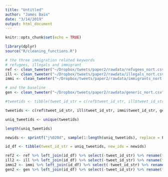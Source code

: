 ```yaml
---
title: "Untitled"
author: "James Bain"
date: "3/14/2019"
output: html_document
---
```


```r
knitr::opts_chunk$set(echo = TRUE)
```

```r
library(dplyr)
source("R/cleaning_functions.R")
```

```r
# the three immigration related keywords
# refugees, illegals and immigrant
ref <- clean_tweeter("~/Dropbox/tweets/paper2/rawdata/refugees_nort.csv")
ill <- clean_tweeter("~/Dropbox/tweets/paper2/rawdata/illegals_nort.csv")
immi <- clean_tweeter("~/Dropbox/tweets/paper2/rawdata/immigrants_nort.csv")

# and the baseline
gen <- clean_tweeter("~/Dropbox/tweets/paper2/rawdata/generic_nort.csv")
```

```r
#tweetids <- tibble(tweet_id_str = c(ref$tweet_id_str, ill$tweet_id_str, immi$tweet_id_str))

tweetids <- c(ref$tweet_id_str, ill$tweet_id_str, immi$tweet_id_str, gen$tweet_id_str)

uniq_tweetids <- unique(tweetids)

length(uniq_tweetids)

newids <- sprintf("j%020d", sample(1:length(uniq_tweetids), replace = F))

id_df <- tibble(tweet_id_str = uniq_tweetids, new_ids = newids)

ref2 <- ref %>% left_join(id_df) %>% select(-tweet_id_str) %>% rename(tweet_id_str = new_ids)
ill2 <- ill %>% left_join(id_df) %>% select(-tweet_id_str) %>% rename(tweet_id_str = new_ids)
immi2 <- immi %>% left_join(id_df) %>% select(-tweet_id_str) %>% rename(tweet_id_str = new_ids)
gen2 <- gen %>% left_join(id_df) %>% select(-tweet_id_str) %>% rename(tweet_id_str = new_ids)
```

